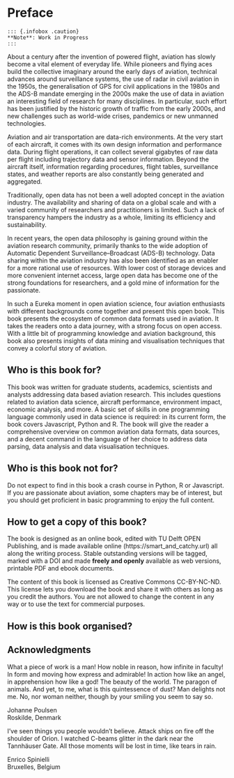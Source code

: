 # Preface {-}

```asis
::: {.infobox .caution}
**Note**: Work in Progress
:::
```


About a century after the invention of powered flight, aviation has
slowly become a vital element of everyday life. While pioneers and
flying aces build the collective imaginary around the early days of
aviation, technical advances around surveillance systems, the use of
radar in civil aviation in the 1950s, the generalisation of GPS for
civil applications in the 1980s and the ADS-B mandate emerging in the
2000s make the use of data in aviation an interesting field of research
for many disciplines. In particular, such effort has been justified by
the historic growth of traffic from the early 2000s, and new challenges
such as world-wide crises, pandemics or new unmanned technologies.

Aviation and air transportation are data-rich environments. At the very
start of each aircraft, it comes with its own design information and
performance data. During flight operations, it can collect several
gigabytes of raw data per flight including trajectory data and sensor
information. Beyond the aircraft itself, information regarding
procedures, flight tables, surveillance states, and weather reports are
also constantly being generated and aggregated.

Traditionally, open data has not been a well adopted concept in the
aviation industry. The availability and sharing of data on a global
scale and with a varied community of researchers and practitioners is
limited. Such a lack of transparency hampers the industry as a whole,
limiting its efficiency and sustainability.

In recent years, the open data philosophy is gaining ground within the
aviation research community, primarily thanks to the wide adoption of
Automatic Dependent Surveillance--Broadcast (ADS-B) technology. Data
sharing within the aviation industry has also been identified as an
enabler for a more rational use of resources. With lower cost of storage
devices and more convenient internet access, large open data has become
one of the strong foundations for researchers, and a gold mine of
information for the passionate.

In such a Eureka moment in open aviation science, four aviation
enthusiasts with different backgrounds come together and present this
open book. This book presents the ecosystem of common data formats used
in aviation. It takes the readers onto a data journey, with a strong
focus on open access. With a little bit of programming knowledge and
aviation background, this book also presents insights of data mining and
visualisation techniques that convey a colorful story of aviation.

## Who is this book for? {-}

This book was written for graduate students, academics, scientists and
analysts addressing data based aviation research. This includes
questions related to aviation data science, aircraft performance,
environment impact, economic analysis, and more. A basic set of skills
in one programming language commonly used in data science is required:
in its current form, the book covers Javascript, Python and R. The book
will give the reader a comprehensive overview on common aviation data
formats, data sources, and a decent command in the language of her
choice to address data parsing, data analysis and data visualisation
techniques.

## Who is this book not for? {-}

Do not expect to find in this book a crash course in Python, R or
Javascript. If you are passionate about aviation, some chapters may be
of interest, but you should get proficient in basic programming to enjoy
the full content.

## How to get a copy of this book? {-}

The book is designed as an online book, edited with TU Delft OPEN
Publishing, and is made available online
(https://smart_and_catchy.url) all along the writing process. Stable
outstanding versions will be tagged, marked with a DOI and made **freely
and openly** available as web versions, printable PDF and ebook
documents.

The content of this book is licensed as Creative Commons CC-BY-NC-ND.
This license lets you download the book and share it with others as long
as you credit the authors. You are not allowed to change the content in
any way or to use the text for commercial purposes.

## How is this book organised? {-}

## Acknowledgments {-}

What a piece of work is a man! How noble in reason, how infinite in faculty! In form and moving how express and admirable! In action how like an angel, in apprehension how like a god! The beauty of the world. The paragon of animals. And yet, to me, what is this quintessence of dust? Man delights not me. No, nor woman neither, though by your smiling you seem to say so.

::: {.flushright data-latex=""}
Johanne Poulsen<br>
Roskilde, Denmark
:::


I've seen things you people wouldn't believe. Attack ships on fire off the shoulder of Orion. I watched C-beams glitter in the dark near the Tannhäuser Gate. All those moments will be lost in time, like tears in rain.

::: {.flushright data-latex=""}
Enrico Spinielli<br>
Bruxelles, Belgium
:::
